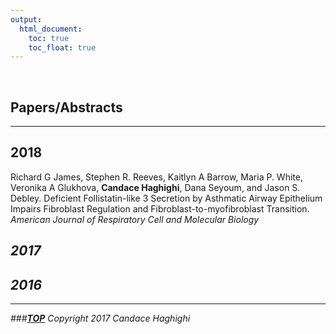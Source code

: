 ```yaml
---
output:
  html_document:
    toc: true
    toc_float: true
---
```



<link rel="stylesheet" href="styles.css" type="text/css" />

<br>

## Papers/Abstracts

***

## 2018

Richard G James, Stephen R. Reeves, Kaitlyn A Barrow, Maria P. White, Veronika A Glukhova, **Candace Haghighi**, Dana Seyoum, and Jason S. Debley. Deficient Follistatin-like 3 Secretion by Asthmatic Airway Epithelium Impairs Fibroblast Regulation and Fibroblast-to-myofibroblast Transition. <i> American Journal of Respiratory Cell and Molecular Biology <i>

## 2017


## 2016

***

###**[TOP](#)**
Copyright 2017 Candace Haghighi

<br>
<br>

